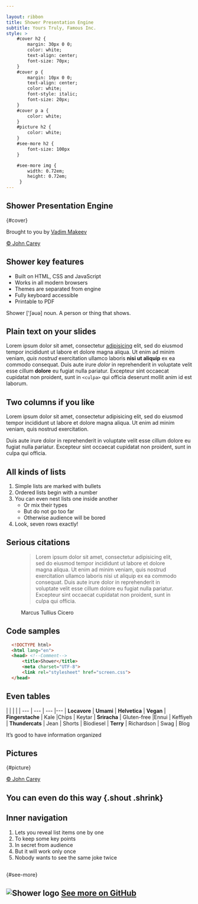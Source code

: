 ```yaml
---

layout: ribbon
title: Shower Presentation Engine
subtitle: Yours Truly, Famous Inc.
style: >
    #cover h2 {
        margin: 30px 0 0;
        color: white;
        text-align: center;
        font-size: 70px;
    }
    #cover p {
        margin: 10px 0 0;
        text-align: center;
        color: white;
        font-style: italic;
        font-size: 20px;
    }
    #cover p a {
        color: white;
    }
    #picture h2 {
        color: white;
    }
    #see-more h2 {
        font-size: 100px
    }

    #see-more img {
        width: 0.72em;
        height: 0.72em;
     }
---
```



## Shower Presentation Engine 
{#cover}

Brought to you by [Vadim Makeev](http://pepelsbey.net)
 
<Cover src="https://shwr.me/pictures/cover.jpg" alt="Hands on the orange typewriter in a park">
  <a href="http://fiftyfootshadows.net/">© John Carey</a>
</Cover>


## Shower key features
- Built on HTML, CSS and JavaScript
- Works in all modern browsers
- Themes are separated from engine
- Fully keyboard accessible
- Printable to PDF

<p className="note">Shower ['ʃəuə] noun. A person or thing that shows.</p>

## Plain text on your slides

Lorem ipsum dolor sit amet, consectetur [adipisicing](#4) elit, sed do eiusmod tempor incididunt ut labore et dolore magna aliqua. Ut enim ad minim veniam, _quis nostrud_ exercitation ullamco laboris __nisi ut aliquip__ ex ea commodo consequat. Duis aute irure *dolor* in reprehenderit in voluptate velit esse cillum **dolore** eu fugiat nulla pariatur. Excepteur sint occaecat cupidatat non proident, sunt in ```<culpa>``` qui officia deserunt mollit anim id est laborum.

## Two columns if you like

<Columns col="2">
  
Lorem ipsum dolor sit amet, consectetur adipisicing elit, sed do eiusmod tempor incididunt ut labore et dolore magna aliqua. Ut enim ad minim veniam, quis nostrud exercitation.

Duis aute irure dolor in reprehenderit in voluptate velit esse cillum dolore eu fugiat nulla pariatur. Excepteur sint occaecat cupidatat non proident, sunt in culpa qui officia.

</Columns>

## All kinds of lists

1. Simple lists are marked with bullets
1. Ordered lists begin with a number
1. You can even nest lists one inside another
    * Or mix their types
    * But do not go too far
    * Otherwise audience will be bored
1. Look, seven rows exactly!

## Serious citations

<figure>

> Lorem ipsum dolor sit amet, consectetur adipisicing elit, sed do eiusmod tempor incididunt ut labore et dolore magna aliqua. Ut enim ad minim veniam, quis nostrud exercitation ullamco laboris nisi ut aliquip ex ea commodo consequat. Duis aute irure dolor in reprehenderit in voluptate velit esse cillum dolore eu fugiat nulla pariatur. Excepteur sint occaecat cupidatat non proident, sunt in culpa qui officia.

<figcaption>Marcus Tullius Cicero</figcaption>
</figure>

## Code samples

```html
  <!DOCTYPE html>
  <html lang="en">
  <head> <!--Comment-->
      <title>Shower</title>
      <meta charset="UTF-8">
      <link rel="stylesheet" href="screen.css">
  </head>
```

## Even tables

|      |    |      |
| ---      | ---   | ---       |---
| **Locavore** | **Umami** | **Helvetica** | **Vegan**
| **Fingerstache** | Kale |Chips | Keytar
| **Sriracha** | Gluten-free |Ennui | Keffiyeh
| **Thundercats** | Jean | Shorts | Biodiesel
| **Terry** | Richardson | Swag | Blog

It’s good to have information organized

## Pictures 
{#picture}

<Cover src="https://shwr.me/pictures/picture.jpg" alt="Orange typewriter on a wooden table close-up">
  <a href="http://fiftyfootshadows.net/">© John Carey</a>
</Cover>


## You can even do this way {.shout .shrink}


## Inner navigation

<ol>
    <li>Lets you reveal list items one by one</li>
    <li className="next">To keep some key points</li>
    <li className="next">In secret from audience</li>
    <li className="next">But it will work only once</li>
    <li className="next">Nobody wants to see the same joke twice</li>
</ol>

## 
{#see-more}

<h2 class="shout">
  <img src="https://shwr.me/pictures/logo.svg" alt="Shower logo"/>
  <a href="https://github.com/shower/shower">See more on GitHub</a>
</h2>